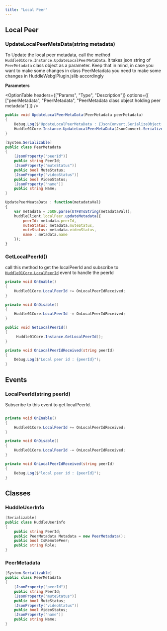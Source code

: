 ```yaml
---
title: "Local Peer"
---
```



## Local Peer

### UpdateLocalPeerMetaData(string metadata)

To Update the local peer metadata, call the method `Huddle01Core.Instance.UpdateLocalPeerMetaData`. it takes json string of `PeerMetadata` class object as a parameter. Keep that in mind, in case you want to make some changes in class PeerMetadata you need to make some changes in HuddleWebglPlugin.jslib accordingly

**Parameters**

<OptionTable
  headers={["Params", "Type", "Description"]}
  options={[
    ["peerMetadata", "PeerMetadata", "PeerMetadata class object holding peer metadata"]
    ]}
/>

```csharp filename=".csharp"
public void UpdateLocalPeerMetaData(PeerMetadata peerMetadata)
{
    Debug.Log($"UpdateLocalPeerMetaData : {JsonConvert.SerializeObject(peerMetadata)}");
    Huddle01Core.Instance.UpdateLocalPeerMetaData(JsonConvert.SerializeObject(peerMetadata));
}

[System.Serializable]
public class PeerMetadata
{
    [JsonProperty("peerId")]
    public string PeerId;
    [JsonProperty("muteStatus")]
    public bool MuteStatus;
    [JsonProperty("videoStatus")]
    public bool VideoStatus;
    [JsonProperty("name")]
    public string Name;
}
```

```jsx filename=".jslib"
UpdatePeerMeataData : function(metadataVal)
{
    var metadata = JSON.parse(UTF8ToString(metadataVal));
    huddleClient.localPeer.updateMetadata({
        peerId: metadata.peerId,
        muteStatus: metadata.muteStatus,
        muteStatus: metadata.videoStatus,
        name : metadata.name
    });
}
```

### GetLocalPeerId()

call this method to get the localPeerId and subscribe to [`Huddle01Core.LocalPeerId`](/UnityWebglPlugin/methods/localPeer#localpeeridstring-peerid) event to handle the peerId

```csharp filename=".csharp"
private void OnEnable()
{
    Huddle01Core.LocalPeerId += OnLocalPeerIdReceived;
}

private void OnDisable()
{
    Huddle01Core.LocalPeerId -= OnLocalPeerIdReceived;
}

public void GetLocalPeerId()
{
	 Huddle01Core.Instance.GetLocalPeerId();
}

private void OnLocalPeerIdReceived(string peerId)
{
    Debug.Log($"Local peer id : {peerId}");
}

```

## Events

### LocalPeerId(string peerId)

Subscribe to this event to get localPeerId.

```csharp filename=".csharp"

private void OnEnable()
{
    Huddle01Core.LocalPeerId += OnLocalPeerIdReceived;
}    

private void OnDisable()
{
    Huddle01Core.LocalPeerId -= OnLocalPeerIdReceived;
}

private void OnLocalPeerIdReceived(string peerId)
{
    Debug.Log($"local peer id : {peerId}");
}

```

## Classes

### HuddleUserInfo

```csharp filename=".csharp"
[Serializable]
public class HuddleUserInfo
{
    public string PeerId;
    public PeerMetadata Metadata = new PeerMetadata();
    public bool IsRemotePeer;
    public string Role;
}
```

### PeerMetadata

```csharp filename=".csharp"
[System.Serializable]
public class PeerMetadata
{
    [JsonProperty("peerId")]
    public string PeerId;
    [JsonProperty("muteStatus")]
    public bool MuteStatus;
    [JsonProperty("videoStatus")]
    public bool VideoStatus;
    [JsonProperty("name")]
    public string Name;
}
```
